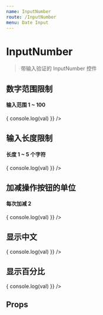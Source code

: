 ```yaml
---
name: InputNumber
route: /InputNumber
menu: Date Input
---
```



# InputNumber

> 带输入验证的 InputNumber 控件

## 数字范围限制

<Playground>
  <h4>输入范围 1 ~ 100</h4>
  <InputNumber
    numRange={[1, 100]}
    style={{width: 200}}
    selectable={false}
    onChange={val => {
      console.log(val)
    }} />
</Playground>

## 输入长度限制

<Playground>
  <h4>长度 1 ~ 5 个字符</h4>
  <InputNumber
    lenRange={[1, 5]}
    selectable={false}
    onChange={val => {
      console.log(val)
    }} />
</Playground>

## 加减操作按钮的单位

<Playground>
  <h4>每次加减 2</h4>
  <InputNumber
    unit={2}
    selectable
    numRange={[1, 100]}
    onChange={val => {
      console.log(val)
    }} />
</Playground>

## 显示中文

<Playground>
  <InputNumber
    needCN={true}
    onChange={val => {
      console.log(val)
    }} />
</Playground>

## 显示百分比

<Playground>
  <InputNumber
    precent
    onChange={val => {
      console.log(val)
    }} />
</Playground>

## Props

<Props of={InputNumber} />
